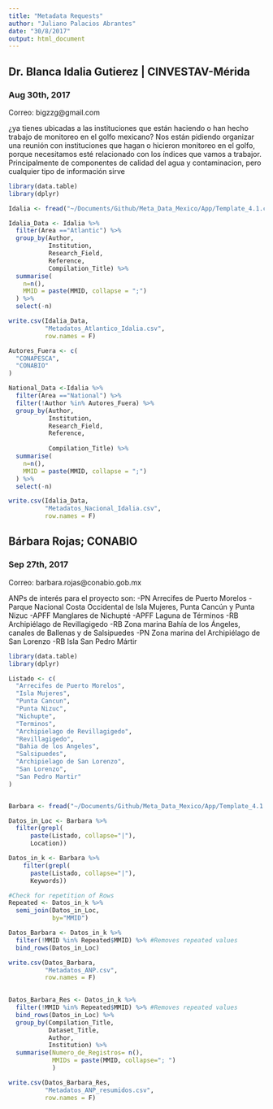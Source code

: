 ```yaml
---
title: "Metadata Requests"
author: "Juliano Palacios Abrantes"
date: "30/8/2017"
output: html_document
---
```



## Dr. Blanca Idalia Gutierez | CINVESTAV-Mérida
### Aug 30th, 2017

Correo: bigzzg@gmail.com

¿ya tienes ubicadas a las instituciones que están haciendo o han hecho trabajo de monitoreo en el golfo mexicano? Nos están pidiendo organizar una reunión con instituciones que hagan o hicieron monitoreo en el golfo, porque necesitamos esté relacionado con los índices que vamos a trabajor. Principalmente de componentes de calidad del agua y contaminacion, pero cualquier tipo de información sirve


```r
library(data.table)
library(dplyr)

Idalia <- fread("~/Documents/Github/Meta_Data_Mexico/App/Template_4.1.csv")

Idalia_Data <- Idalia %>% 
  filter(Area =="Atlantic") %>% 
  group_by(Author,
           Institution,
           Research_Field,
           Reference,
           Compilation_Title) %>% 
  summarise(
    n=n(),
    MMID = paste(MMID, collapse = ";")
  ) %>% 
  select(-n)

write.csv(Idalia_Data,
          "Metadatos_Atlantico_Idalia.csv",
          row.names = F)

Autores_Fuera <- c(
  "CONAPESCA",
  "CONABIO"
)

National_Data <-Idalia %>% 
  filter(Area =="National") %>%
  filter(!Author %in% Autores_Fuera) %>% 
  group_by(Author,
           Institution,
           Research_Field,
           Reference,
           
           Compilation_Title) %>% 
  summarise(
    n=n(),
    MMID = paste(MMID, collapse = ";")
  ) %>% 
  select(-n)

write.csv(Idalia_Data,
          "Metadatos_Nacional_Idalia.csv",
          row.names = F)

```


## Bárbara Rojas; CONABIO
### Sep 27th, 2017

Correo: barbara.rojas@conabio.gob.mx

ANPs de interés para el proyecto son:
-PN Arrecifes de Puerto Morelos
-Parque Nacional Costa Occidental de Isla Mujeres, Punta Cancún y Punta Nizuc 
-APFF Manglares de Nichupté
-APFF Laguna de Términos
-RB Archipiélago de Revillagigedo
-RB Zona marina Bahía de los Ángeles, canales de Ballenas y de Salsipuedes
-PN Zona marina del Archipiélago de San Lorenzo
-RB Isla San Pedro Mártir

```r
library(data.table)
library(dplyr)

Listado <- c(
  "Arrecifes de Puerto Morelos",
  "Isla Mujeres",
  "Punta Cancun",
  "Punta Nizuc", 
  "Nichupte",
  "Terminos",
  "Archipielago de Revillagigedo",
  "Revillagigedo",
  "Bahia de los Angeles",
  "Salsipuedes",
  "Archipielago de San Lorenzo",
  "San Lorenzo",
  "San Pedro Martir"
)


Barbara <- fread("~/Documents/Github/Meta_Data_Mexico/App/Template_4.1.csv")

Datos_in_Loc <- Barbara %>% 
  filter(grepl(
      paste(Listado, collapse="|"), 
      Location))

Datos_in_k <- Barbara %>% 
    filter(grepl(
      paste(Listado, collapse="|"), 
      Keywords))

#Check for repetition of Rows
Repeated <- Datos_in_k %>% 
  semi_join(Datos_in_Loc,
            by="MMID")

Datos_Barbara <- Datos_in_k %>% 
  filter(!MMID %in% Repeated$MMID) %>% #Removes repeated values
  bind_rows(Datos_in_Loc)

write.csv(Datos_Barbara,
          "Metadatos_ANP.csv",
          row.names = F)
                      

Datos_Barbara_Res <- Datos_in_k %>% 
  filter(!MMID %in% Repeated$MMID) %>% #Removes repeated values
  bind_rows(Datos_in_Loc) %>% 
  group_by(Compilation_Title,
           Dataset_Title,
           Author,
           Institution) %>% 
  summarise(Numero_de_Registros= n(),
            MMIDs = paste(MMID, collapse="; ")
            )

write.csv(Datos_Barbara_Res,
          "Metadatos_ANP_resumidos.csv",
          row.names = F)

```


